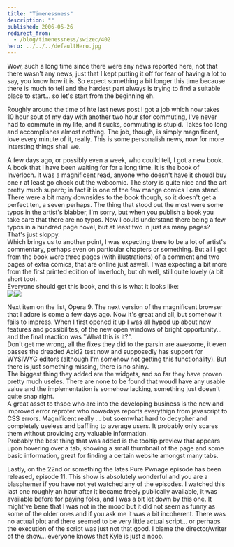 ```yaml
---
title: "Timenessness"
description: ""
published: 2006-06-26
redirect_from:
  - /blog/timenessness/swizec/402
hero: ../../../defaultHero.jpg
---
```


Wow, such a long time since there were any news reported here, not that there wasn't any news, just that I kept putting it off for fear of having a lot to say, you know how it is. So expect something a bit longer this time because there is much to tell and the hardest part always is trying to find a suitable place to start... so let's start from the beginning eh.

Roughly around the time of hte last news post I got a job which now takes 10 hour sout of my day with another two hour sfor commuting, I've never had to commute in my life, and it sucks, commuting is stupid. Takes too long and accomplishes almost nothing. The job, though, is simply magnificent, love every minute of it, really. This is some personalish news, now for more intersting things shall we.

A few days ago, or possibly even a week, who couild tell, I got a new book. A book that I have been waiting for for a long time. It is the book of Inverloch. It was a magnificent read, anyone who doesn't have it shoudl buy one r at least go check out the webcomic. The story is quite nice and the art pretty much superb; in fact it is one of the few manga comics I can stand.  
There were a bit many downsides to the book though, so it doesn't get a perfect ten, a seven perhaps. The thing that stood out the most were some typos in the artist's blabber, I'm sorry, but when you publish a book you take care that there are no typos. Now I could understand there being a few typos in a hundred page novel, but at least two in just as many pages? That's just sloppy.  
Which brings us to another point, I was expecting there to be a lot of artist's commentary, perhaps even on particular chapters or something. But all I got from the book were three pages (with illustrations) of a comment and two pages of extra comics, that are online just aswell. I was expecting a bit more from the first printed edition of Inverloch, but oh well, still quite lovely (a bit short too).  
Everyone should get this book, and this is what it looks like:  
![](/includes/editor_upload/Image/kscan_0144.png)![](/includes/editor_upload/Image/kscan_0145.png)

Next item on the list, Opera 9. The next version of the magnificent browser that I adore is come a few days ago. Now it's great and all, but somehow it fails to impress. When I first opened it up I was all hyped up about new features and possibilites, of the new open windows of bright opportunity... and the final reaction was "What this is it?".  
Don't get me wrong, all the fixes they did to the parsin are awesome, it even passes the dreaded Acid2 test now and supposedly has support for WYSIWYG editors (although I'm somehow not getting this functionality). But there is just something missing, there is no shiny.  
The biggest thing they added are the widgets, and so far they have proven pretty much useles. There are none to be found that woudl have any usable value and the implementation is somehow lacking, something just doesn't quite snap right.  
A great asset to thsoe who are into the developing business is the new and improved error reproter who nowadays reports everythign from javascript to CSS errors. Magnificent really ... but soemwhat hard to decypher and completely useless and baffling to average users. It probably only scares them without providing any valuable information.  
Probably the best thing that was added is the tooltip preview that appears upon hovering over a tab, showing a small thumbnail of the page and some basic information, great for finding a certain website amongst many tabs.

Lastly, on the 22nd or something the lates Pure Pwnage episode has been released, episode 11. This show is absolutely wonderful and you are a blasphemer if you have not yet watched any of the episodes. I watched this last one roughly an hour after it became freely publically available, it was available before for paying folks, and I was a bit let down by this one. It might've bene that I was not in the mood but it did not seem as funny as some of the older ones and if you ask me it was a bit incoherent. There was no actual plot and there seemed to be very little actual script... or perhaps the execution of the script was just not that good. I blame the director/writer of the show... everyone knows that Kyle is just a noob.
